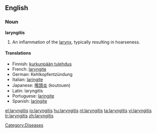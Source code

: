 ==English==
===Noun===
'''laryngitis'''

#An inflammation of the [[larynx]], typically resulting in hoarseness.

====Translations====
*Finnish: [[kurkunpään tulehdus]]
*French: [[laryngite]]
*German: Kehlkopfentzündung
*Italian: [[laringite]]
*Japanese: [[喉頭炎]] (koutouen)
*Latin: laryngitis
*Portuguese: [[laringite]]
*Spanish: [[laringite]]

[[Category:Diseases]]

[[el:laryngitis]]
[[io:laryngitis]]
[[hu:laryngitis]]
[[nl:laryngitis]]
[[ta:laryngitis]]
[[vi:laryngitis]]
[[tr:laryngitis]]
[[zh:laryngitis]]